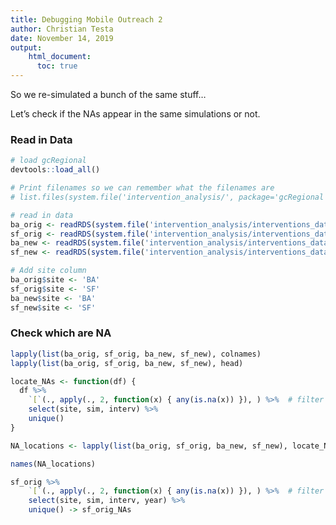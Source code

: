 ```yaml
---
title: Debugging Mobile Outreach 2
author: Christian Testa
date: November 14, 2019
output: 
    html_document:
      toc: true
---
```


So we re-simulated a bunch of the same stuff... 

Let's check if the NAs appear in the same simulations or not. 

### Read in Data

```r
# load gcRegional
devtools::load_all()

# Print filenames so we can remember what the filenames are
# list.files(system.file('intervention_analysis/', package='gcRegional'))

# read in data
ba_orig <- readRDS(system.file('intervention_analysis/interventions_data_mobile_outreach_sensitivity_BA2.rds', package='gcRegional'))
sf_orig <- readRDS(system.file('intervention_analysis/interventions_data_mobile_outreach_sensitivity_SF2.rds', package='gcRegional'))
ba_new <- readRDS(system.file('intervention_analysis/interventions_data_mobile_outreach_sensitivity_BA3.rds', package='gcRegional'))
sf_new <- readRDS(system.file('intervention_analysis/interventions_data_mobile_outreach_sensitivity_SF3.rds', package='gcRegional'))

# Add site column
ba_orig$site <- 'BA'
sf_orig$site <- 'SF'
ba_new$site <- 'BA'
sf_new$site <- 'SF'
```

### Check which are NA

```r
lapply(list(ba_orig, sf_orig, ba_new, sf_new), colnames)
lapply(list(ba_orig, sf_orig, ba_new, sf_new), head)

locate_NAs <- function(df) { 
  df %>% 
    `[`(., apply(., 2, function(x) { any(is.na(x)) }), ) %>%  # filter for rows which contain NA
    select(site, sim, interv) %>% 
    unique()
}

NA_locations <- lapply(list(ba_orig, sf_orig, ba_new, sf_new), locate_NAs)
```

```r
names(NA_locations)
```

```r
sf_orig %>% 
    `[`(., apply(., 2, function(x) { any(is.na(x)) }), ) %>%  # filter for rows which contain NA
    select(site, sim, interv, year) %>% 
    unique() -> sf_orig_NAs
```


